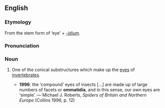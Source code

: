 ==English==
{{wikipedia}}
===Etymology===
From the stem form of {{AGr.}} '''{{polytonic|[[ὄμμα]]}}''' ‘eye’ + ''[[-idium]]''.

===Pronunciation===
{{IPA|/ɒməˈtɪdɪəm/}}

===Noun===
{{en-noun|ommatidia}}

# {{zoology}} One of the conical substructures which make up the [[eyes]] of [[invertebrates]].
#*'''1996''': the ‘compound’ eyes of insects [...] are made up of large numbers of facets or '''ommatidia''', and in this sense, our own eyes are ‘simple’. — Michael J. Roberts, ''Spiders of Britain and Northern Europe'' (Collins 1996, p. 12)